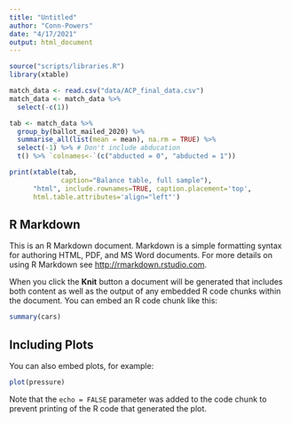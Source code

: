 ```yaml
---
title: "Untitled"
author: "Conn-Powers"
date: "4/17/2021"
output: html_document
---
```


```r
source("scripts/libraries.R")
library(xtable)

match_data <- read.csv("data/ACP_final_data.csv")
match_data <- match_data %>% 
  select(-c(1)) 

tab <- match_data %>%
  group_by(ballot_mailed_2020) %>%
  summarise_all(list(mean = mean), na.rm = TRUE) %>%
  select(-1) %>% # Don't include abducation
  t() %>% `colnames<-`(c("abducted = 0", "abducted = 1"))

print(xtable(tab, 
             caption="Balance table, full sample"), 
      "html", include.rownames=TRUE, caption.placement='top',
      html.table.attributes='align="left"')
```

## R Markdown

This is an R Markdown document. Markdown is a simple formatting syntax for authoring HTML, PDF, and MS Word documents. For more details on using R Markdown see <http://rmarkdown.rstudio.com>.

When you click the **Knit** button a document will be generated that includes both content as well as the output of any embedded R code chunks within the document. You can embed an R code chunk like this:

```r
summary(cars)
```

## Including Plots

You can also embed plots, for example:

```r
plot(pressure)
```

Note that the `echo = FALSE` parameter was added to the code chunk to prevent printing of the R code that generated the plot.

